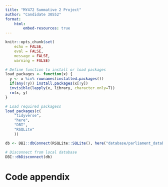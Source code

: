 ```yaml
---
title: "MY472 Summative 2 Project"
author: "Candidate 30552"
format: 
    html:
        embed-resources: true 
---
```



```r
knitr::opts_chunk$set(
    echo = FALSE, 
    eval = FALSE,
    message = FALSE, 
    warning = FALSE)

```

```r

# Define function to install or load packages
load_packages <- function(x) {
  y <- x %in% rownames(installed.packages())
  if(any(!y)) install.packages(x[!y])
  invisible(lapply(x, library, character.only=T))
  rm(x, y)
}

# Load required packagess
load_packages(c(
    "tidyverse",
    "here",
    "DBI",
    "RSQLite"
    ))

```

```r
db <- DBI::dbConnect(RSQLite::SQLite(), here("database/parliament_database.sqlite"))
```



```r
# Disconnect from local database
DBI::dbDisconnect(db)
```

# Code appendix
```r

```